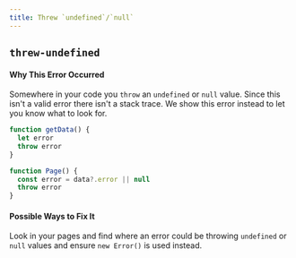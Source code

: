 ```yaml
---
title: Threw `undefined`/`null`
---
```


## `threw-undefined`

#### Why This Error Occurred

Somewhere in your code you `throw` an `undefined` or `null` value. Since this isn't a valid error there isn't a stack trace. We show this error instead to let you know what to look for.

```js
function getData() {
  let error
  throw error
}

function Page() {
  const error = data?.error || null
  throw error
}
```

#### Possible Ways to Fix It

Look in your pages and find where an error could be throwing `undefined` or `null` values and ensure `new Error()` is used instead.
